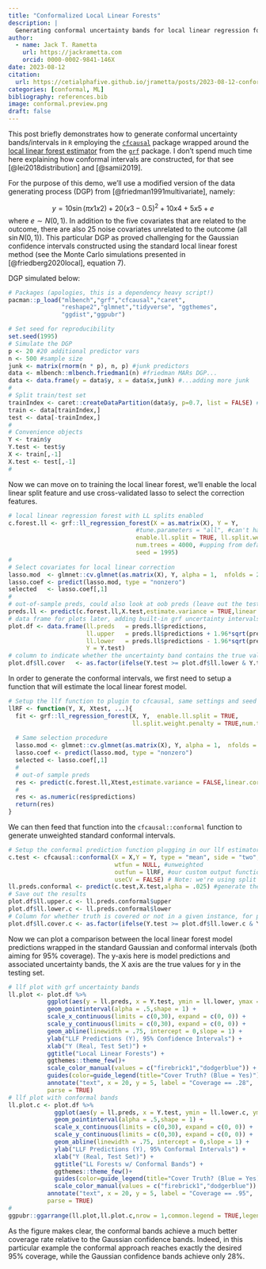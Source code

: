 ```yaml
---
title: "Conformalized Local Linear Forests"
description: |
  Generating conformal uncertainty bands for local linear regression forests 
author:
  - name: Jack T. Rametta 
    url: https://jackrametta.com
    orcid: 0000-0002-9841-146X
date: 2023-08-12
citation: 
  url: https://cetialphafive.github.io/jrametta/posts/2023-08-12-conformal/
categories: [conformal, ML]
bibliography: references.bib
image: conformal.preview.png
draft: false
---
```


This post briefly demonstrates how to generate conformal uncertainty bands/intervals in `R` employing the [`cfcausal`](https://lihualei71.github.io/cfcausal/index.html) package wrapped around the [local linear forest estimator](https://grf-labs.github.io/grf/articles/llf.html) from the [`grf`](https://grf-labs.github.io/grf/index.html) package. I don't spend much time here explaining how conformal intervals are constructed, for that see [@lei2018distribution] and [@samii2019].

For the purpose of this demo, we'll use a modified version of the data generating process (DGP) from [@friedman1991multivariate], namely:

$$y=10 \sin (\pi x 1 x 2)+20(x 3-0.5)^2+10 x 4+5 x 5+e$$where $e \sim N(0,1)$. In addition to the five covariates that are related to the outcome, there are also 25 noise covariates unrelated to the outcome (all $\sin N(0,1)$). This particular DGP as proved challenging for the Gaussian confidence intervals constructed using the standard local linear forest method (see the Monte Carlo simulations presented in [@friedberg2020local], equation 7).

DGP simulated below:

```r
# Packages (apologies, this is a dependency heavy script!)  
pacman::p_load("mlbench","grf","cfcausal","caret",
               "reshape2","glmnet","tidyverse", "ggthemes",
               "ggdist","ggpubr")
```

```r
# Set seed for reproducibility 
set.seed(1995)
# Simulate the DGP
p <- 20 #20 additional predictor vars 
n <- 500 #sample size  
junk <- matrix(rnorm(n * p), n, p) #junk predictors 
data <- mlbench::mlbench.friedman1(n) #friedman MARs DGP...
data <- data.frame(y = data$y, x = data$x,junk) #...adding more junk
#
# Split train/test set
trainIndex <- caret::createDataPartition(data$y, p=0.7, list = FALSE) #70/30 split 
train <- data[trainIndex,]
test <- data[-trainIndex,]
#
# Convenience objects 
Y <- train$y
Y.test <- test$y
X <- train[,-1]
X.test <- test[,-1]
# 
```

Now we can move on to training the local linear forest, we'll enable the local linear split feature and use cross-validated lasso to select the correction features.

```r
# local linear regression forest with LL splits enabled 
c.forest.ll <- grf::ll_regression_forest(X = as.matrix(X), Y = Y, 
                                    #tune.parameters = "all", #can't have this with ll splits, IRL you'd want to do a custom tuning loop 
                                    enable.ll.split = TRUE, ll.split.weight.penalty = TRUE,
                                    num.trees = 4000, #upping from default for stable variance estimates 
                                    seed = 1995) 
# 
# Select covariates for local linear correction 
lasso.mod  <- glmnet::cv.glmnet(as.matrix(X), Y, alpha = 1,  nfolds = 20) #cross-validated lasso 
lasso.coef <- predict(lasso.mod, type = "nonzero")
selected   <- lasso.coef[,1] 
#
# out-of-sample preds, could also look at oob preds (leave out the testing set and use X instead)
preds.ll <- predict(c.forest.ll,X.test,estimate.variance = TRUE,linear.correction.variables = selected)
# data frame for plots later, adding built-in grf uncertainty intervals 
plot.df <- data.frame(ll.preds   = preds.ll$predictions,
                      ll.upper   = preds.ll$predictions + 1.96*sqrt(preds.ll$variance.estimates), #grf 95% confidence intervals
                      ll.lower   = preds.ll$predictions - 1.96*sqrt(preds.ll$variance.estimates),
                      Y = Y.test)
# column to indicate whether the uncertainty band contains the true value (for plotting)
plot.df$ll.cover   <- as.factor(ifelse(Y.test >= plot.df$ll.lower & Y.test <= plot.df$ll.upper,1,0))
```

In order to generate the conformal intervals, we first need to setup a function that will estimate the local linear forest model.

```r
# Setup the llf function to plugin to cfcausal, same settings and seed as above
llRF <- function(Y, X, Xtest, ...){
  fit <- grf::ll_regression_forest(X, Y,  enable.ll.split = TRUE,
                                   ll.split.weight.penalty = TRUE,num.trees = 4000,seed = 1995,...)
  
  # Same selection procedure 
  lasso.mod <- glmnet::cv.glmnet(as.matrix(X), Y, alpha = 1,  nfolds = 20) 
  lasso.coef <- predict(lasso.mod, type = "nonzero")
  selected <- lasso.coef[,1] 
  #
  # out-of sample preds
  res <- predict(c.forest.ll,Xtest,estimate.variance = FALSE,linear.correction.variables = selected) #turn off grf variance estimates 
  # 
  res <- as.numeric(res$predictions)
  return(res)
}
```

We can then feed that function into the `cfcausal::conformal` function to generate unweighted standard conformal intervals.

```r
# Setup the conformal prediction function plugging in our llf estimator 
c.test <- cfcausal::conformal(X = X,Y = Y, type = "mean", side = "two", 
                              wtfun = NULL, #unweighted 
                              outfun = llRF, #our custom output function
                              useCV = FALSE) # Note: we're using split conformal here, you could alternatively use CV+ by setting useCV = FALSE. 
ll.preds.conformal <- predict(c.test,X.test,alpha = .025) #generate the uncertainty bands, here we're .025
# Save out the results 
plot.df$ll.upper.c <- ll.preds.conformal$upper
plot.df$ll.lower.c <- ll.preds.conformal$lower
# Column for whether truth is covered or not in a given instance, for plotting 
plot.df$ll.cover.c <- as.factor(ifelse(Y.test >= plot.df$ll.lower.c & Y.test <= plot.df$ll.upper.c,1,0))
```

Now we can plot a comparison between the local linear forest model predictions wrapped in the standard Gaussian and conformal intervals (both aiming for 95% coverage). The y-axis here is model predictions and associated uncertainty bands, the X axis are the true values for y in the testing set.

```r
# llf plot with grf uncertainty bands 
ll.plot <- plot.df %>% 
           ggplot(aes(y = ll.preds, x = Y.test, ymin = ll.lower, ymax = ll.upper,color = ll.cover)) + 
           geom_pointinterval(alpha = .5,shape = 1) + 
           scale_x_continuous(limits = c(0,30), expand = c(0, 0)) +
           scale_y_continuous(limits = c(0,30), expand = c(0, 0)) +
           geom_abline(linewidth = .75, intercept = 0,slope = 1) + 
           ylab("LLF Predictions (Y), 95% Confidence Intervals") + 
           xlab("Y (Real, Test Set)") + 
           ggtitle("Local Linear Forests") +
           ggthemes::theme_few()+ 
           scale_color_manual(values = c("firebrick1","dodgerblue")) + 
           guides(color=guide_legend(title="Cover Truth? (Blue = Yes)")) + 
           annotate("text", x = 20, y = 5, label = "Coverage == .28",
           parse = TRUE)
# llf plot with conformal bands 
ll.plot.c <- plot.df %>% 
             ggplot(aes(y = ll.preds, x = Y.test, ymin = ll.lower.c, ymax = ll.upper.c,color = ll.cover.c)) + 
             geom_pointinterval(alpha = .5,shape = 1) + 
             scale_x_continuous(limits = c(0,30), expand = c(0, 0)) +
             scale_y_continuous(limits = c(0,30), expand = c(0, 0)) +
             geom_abline(linewidth = .75, intercept = 0,slope = 1) + 
             ylab("LLF Predictions (Y), 95% Conformal Intervals") + 
             xlab("Y (Real, Test Set)") + 
             ggtitle("LL Forests w/ Conformal Bands") +
             ggthemes::theme_few()+ 
             guides(color=guide_legend(title="Cover Truth? (Blue = Yes)")) + 
             scale_color_manual(values = c("firebrick1","dodgerblue")) + 
           annotate("text", x = 20, y = 5, label = "Coverage == .95",
           parse = TRUE)
# 
ggpubr::ggarrange(ll.plot,ll.plot.c,nrow = 1,common.legend = TRUE,legend = "bottom") 
```

As the figure makes clear, the conformal bands achieve a much better coverage rate relative to the Gaussian confidence bands. Indeed, in this particular example the conformal approach reaches exactly the desired 95% coverage, while the Gaussian confidence bands achieve only 28%.
